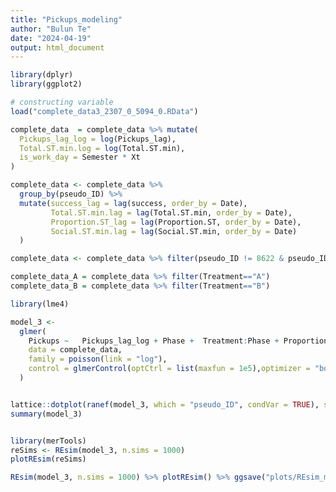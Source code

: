 ```yaml
---
title: "Pickups_modeling"
author: "Bulun Te"
date: "2024-04-19"
output: html_document
---
```



```r
library(dplyr)
library(ggplot2)

# constructing variable
load("complete_data3_2307_0_5094_0.RData")

complete_data  = complete_data %>% mutate(
  Pickups_lag_log = log(Pickups_lag),
  Total.ST.min.log = log(Total.ST.min),
  is_work_day = Semester * Xt
)

complete_data <- complete_data %>% 
  group_by(pseudo_ID) %>% 
  mutate(success_lag = lag(success, order_by = Date),
         Total.ST.min.lag = lag(Total.ST.min, order_by = Date),
         Proportion.ST_lag = lag(Proportion.ST, order_by = Date),
         Social.ST.min.lag = lag(Social.ST.min, order_by = Date)
  )

complete_data <- complete_data %>% filter(pseudo_ID != 8622 & pseudo_ID != 9680)

complete_data_A = complete_data %>% filter(Treatment=="A")
complete_data_B = complete_data %>% filter(Treatment=="B")

library(lme4)

model_3 <-
  glmer(
    Pickups ~   Pickups_lag_log + Phase +  Treatment:Phase + Proportion.ST +sex* is_work_day + devices + sex*log(Total.ST.min.lag) + (1 |pseudo_ID ),
    data = complete_data,
    family = poisson(link = "log"),
    control = glmerControl(optCtrl = list(maxfun = 1e5),optimizer = "bobyqa")
  )


lattice::dotplot(ranef(model_3, which = "pseudo_ID", condVar = TRUE), scales = list(y = list(alternating = 0)))
summary(model_3)
```


```r



```



```r

library(merTools)
reSims <- REsim(model_3, n.sims = 1000)
plotREsim(reSims)

REsim(model_3, n.sims = 1000) %>% plotREsim() %>% ggsave("plots/REsim_model_3.png",.)

```